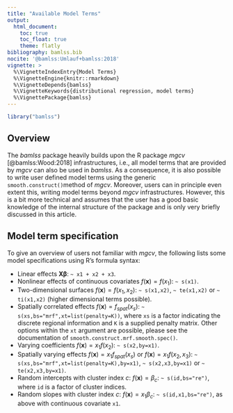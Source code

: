 ```yaml
---
title: "Available Model Terms"
output:
  html_document:
    toc: true
    toc_float: true
    theme: flatly
bibliography: bamlss.bib
nocite: '@bamlss:Umlauf+bamlss:2018'
vignette: >
  %\VignetteIndexEntry{Model Terms}
  %\VignetteEngine{knitr::rmarkdown}
  %\VignetteDepends{bamlss}
  %\VignetteKeywords{distributional regression, model terms}
  %\VignettePackage{bamlss}
---
```


```r
library("bamlss")
```

## Overview

The _bamlss_ package heavily builds upon the R package _mgcv_ [@bamlss:Wood:2018] infrastructures,
i.e., all model terms that are provided by _mgcv_ can also be used in _bamlss_. As a consequence,
it is also possible to write user defined model terms using the generic `smooth.construct()`method
of _mgcv_. Moreover, users can in principle even extent this, writing model terms beyond _mgcv_
infrastructures. However, this is a bit more technical and assumes that the user has a good basic
knowledge of the internal structure of the package and is only very briefly discussed in this
article.

## Model term specification

To give an overview of users not familiar with _mgcv_, the following lists some model
specifications using R's formula syntax:

* Linear effects $\mathbf{X}\boldsymbol{\beta}$: `~ x1 + x2 + x3`.
* Nonlinear effects of continuous covariates $f(\mathbf{x}) = f(x_1)$: `~ s(x1)`.
* Two-dimensional surfaces $f(\mathbf{x}) = f(x_1, x_2)$: `~ s(x1,x2)`, `~ te(x1,x2)` or `~ ti(x1,x2)`
    (higher dimensional terms possible).
* Spatially correlated effects $f(\mathbf{x}) = f_{spat}(x_s)$: `~ s(xs,bs="mrf",xt=list(penalty=K))`,
    where `xs` is a factor indicating the discrete regional information and `K` is a supplied
    penalty matrix. Other options within the `xt` argument are possible, please see the documentation
    of `smooth.construct.mrf.smooth.spec()`.
* Varying coefficients $f(\mathbf{x}) = x_1f(x_2)$: `~ s(x2,by=x1)`.
* Spatially varying effects $f(\mathbf{x}) = x_1f_{spat}(x_s)$ or
    $f(\mathbf{x}) = x_1f(x_2, x_3)$: `~ s(xs,bs="mrf",xt=list(penalty=K),by=x1)`,
    `~ s(x2,x3,by=x1)` or `~ te(x2,x3,by=x1)`.
* Random intercepts with cluster index $c$: $f(\mathbf{x}) = \beta_c$: `~ s(id,bs="re")`, where
    `id` is a factor of cluster indices.
* Random slopes with cluster index $c$: $f(\mathbf{x}) = x_1\beta_c$: `~ s(id,x1,bs="re")`, as
    above with continuous covariate `x1`.

